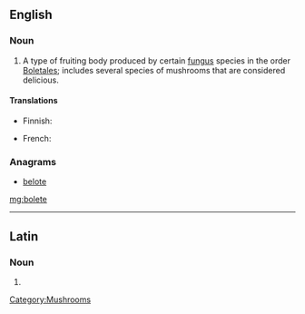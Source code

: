 ==English==

===Noun===
{{wikipedia}}
{{en-noun}}

#A type of fruiting body produced by certain [[fungus]] species in the order [[Boletales]]; includes several species of mushrooms that are considered delicious.

====Translations====
{{trans-top|type of mushrooms}}
* Finnish: {{t+|fi|tatti}}
{{trans-mid}}
* French: {{t+|fr|bolet|m}}
{{trans-bottom}}

===Anagrams===
* [[belote#English|belote]]

[[Category:Mushrooms]]

[[mg:bolete]]

----
==Latin==

===Noun===
{{la-noun-form|bōlēte}}

# {{inflection of|boletus|bōlētus|voc|s|lang=la}}
{{count page|[[Wiktionary:Page count]]}}
{{rfc-auto}}